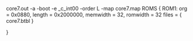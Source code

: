 core7.out
-a
-boot
-e _c_int00
-order L
-map core7.map
ROMS
{
   ROM1:  org = 0x0880, length = 0x2000000, memwidth = 32, romwidth = 32
          files = { core7.btbl }
          
}          
          
          
          